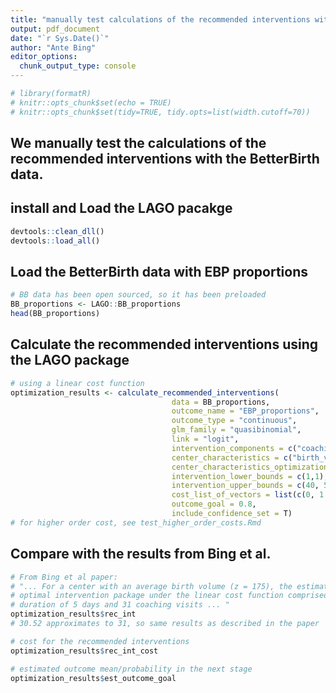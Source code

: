 ```yaml
---
title: "manually test calculations of the recommended interventions with BB data and proportions as a continuous outcome."
output: pdf_document
date: "`r Sys.Date()`"
author: "Ante Bing"
editor_options: 
  chunk_output_type: console
---
```

```r
# library(formatR)
# knitr::opts_chunk$set(echo = TRUE)
# knitr::opts_chunk$set(tidy=TRUE, tidy.opts=list(width.cutoff=70))
```


## We manually test the calculations of the recommended interventions with the BetterBirth data.

## install and Load the LAGO pacakge 
```r
devtools::clean_dll()
devtools::load_all()
```

## Load the BetterBirth data with EBP proportions
```r
# BB data has been open sourced, so it has been preloaded 
BB_proportions <- LAGO::BB_proportions
head(BB_proportions)
```

## Calculate the recommended interventions using the LAGO package 
```r
# using a linear cost function
optimization_results <- calculate_recommended_interventions(
                                    data = BB_proportions,
                                    outcome_name = "EBP_proportions",
                                    outcome_type = "continuous", 
                                    glm_family = "quasibinomial",
                                    link = "logit",
                                    intervention_components = c("coaching_updt", "launch_duration"),
                                    center_characteristics = c("birth_volume_100"),
                                    center_characteristics_optimization_values = 1.75,
                                    intervention_lower_bounds = c(1,1),
                                    intervention_upper_bounds = c(40, 5),
                                    cost_list_of_vectors = list(c(0, 1.7), c(0, 8)),
                                    outcome_goal = 0.8,
                                    include_confidence_set = T)
# for higher order cost, see test_higher_order_costs.Rmd 
```

## Compare with the results from Bing et al. 
```r
# From Bing et al paper:
# "... For a center with an average birth volume (z = 175), the estimated 
# optimal intervention package under the linear cost function comprised a launch 
# duration of 5 days and 31 coaching visits ... "
optimization_results$rec_int
# 30.52 approximates to 31, so same results as described in the paper 

# cost for the recommended interventions
optimization_results$rec_int_cost

# estimated outcome mean/probability in the next stage 
optimization_results$est_outcome_goal
```

